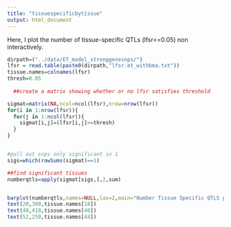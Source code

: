 ```yaml
---
title: "tissuespecificbytissue"
output: html_document
---
```


Here, I plot the number of tissue-specific QTLs (lfsr<=0.05) non interactively.

```r

dirpath=("../data/ET_model_stronggenesnps/")
lfsr = read.table(paste0(dirpath,"lfsr.et_withbma.txt"))
tissue.names=colnames(lfsr)
thresh=0.05
  
  ##create a matrix showing whether or no lfsr satisfies threshold

sigmat=matrix(NA,ncol=ncol(lfsr),nrow=nrow(lfsr))
for(i in 1:nrow(lfsr)){
  for(j in 1:ncol(lfsr)){
    sigmat[i,j]=(lfsr[i,j]<=thresh)
  }
}


#pull out snps only significant in 1
sigs=which(rowSums(sigmat)==1)

##find significant tissues
numberqtls=apply(sigmat[sigs,],2,sum)


barplot(numberqtls,names=NULL,las=2,main="Number Tissue Specific QTLS per Tissue",ylim=c(0,420))
text(20,300,tissue.names[18])
text(48,410,tissue.names[40])
text(52,250,tissue.names[44])
```

